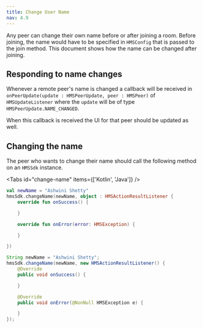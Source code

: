 ---
title: Change User Name
nav: 4.9
---

Any peer can change their own name before or after joining a room. Before joining, the name would have to be specified in `HMSConfig` that is passed to the join method. This document shows how the name can be changed after joining.

## Responding to name changes

Whenever a remote peer's name is changed a callback will be received in `onPeerUpdate(update : HMSPeerUpdate, peer : HMSPeer)` of `HMSUpdateListener` where the `update` will be of type `HMSPeerUpdate.NAME_CHANGED`.

When this callback is received the UI for that peer should be updated as well.

## Changing the name

The peer who wants to change their name should call the following method on an `HMSSdk` instance.

<Tabs id="change-name" items={['Kotlin', 'Java']} />

<Tab id='change-name-0'>

```kotlin
val newName = "Ashwini Shetty"
hmsSdk.changeName(newName, object : HMSActionResultListener {
    override fun onSuccess() {

    }

    override fun onError(error: HMSException) {

    }

})
```

</Tab>

<Tab id='change-name-1'>

```java
String newName = "Ashwini Shetty";
hmsSdk.changeName(newName, new HMSActionResultListener() {
    @Override
    public void onSuccess() {

    }

    @Override
    public void onError(@NonNull HMSException e) {

    }
});
```

</Tab>
